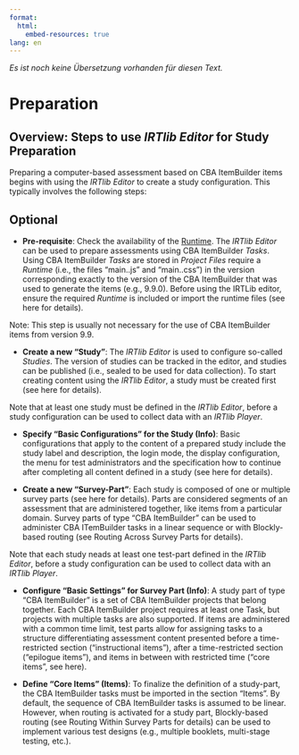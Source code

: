```yaml
---
format:
  html:
    embed-resources: true
lang: en    
---
```


::: {.content-visible when-profile="german"}
*Es ist noch keine Übersetzung vorhanden für diesen Text.*
:::

# Preparation

## Overview: Steps to use *IRTlib Editor* for Study Preparation

Preparing a computer-based assessment based on CBA ItemBuilder items begins with using the *IRTlib Editor* to create a study configuration. This typically involves the following steps:

::: {.callout-caution collapse="true"}
## Optional

-   **Pre-requisite**: Check the availability of the [Runtime](settings.qmd). The *IRTlib Editor* can be used to prepare assessments using CBA ItemBuilder *Tasks*. Using CBA ItemBuilder *Tasks* are stored in *Project Files* require a *Runtime* (i.e., the files "main..js" and "main..css") in the version corresponding exactly to the version of the CBA ItemBuilder that was used to generate the items (e.g., 9.9.0). Before using the IRTLib editor, ensure the required *Runtime* is included or import the runtime files (see here for details).

Note: This step is usually not necessary for the use of CBA ItemBuilder items from version 9.9.
:::

-   **Create a new "Study"**: The *IRTlib Editor* is used to configure so-called *Studies*. The version of studies can be tracked in the editor, and studies can be published (i.e., sealed to be used for data collection). To start creating content using the *IRTlib Editor*, a study must be created first (see here for details).

::: callout-note
Note that at least one study must be defined in the *IRTlib Editor*, before a study configuration can be used to collect data with an *IRTlib Player*.
:::

-   **Specify "Basic Configurations" for the Study (Info)**: Basic configurations that apply to the content of a prepared study include the study label and description, the login mode, the display configuration, the menu for test administrators and the specification how to continue after completing all content defined in a study (see here for details).

-   **Create a new "Survey-Part"**: Each study is composed of one or multiple survey parts (see here for details). Parts are considered segments of an assessment that are administered together, like items from a particular domain. Survey parts of type "CBA ItemBuilder" can be used to administer CBA ITemBuilder tasks in a linear sequence or with Blockly-based routing (see Routing Across Survey Parts for details).

::: callout-note
Note that each study neads at least one test-part defined in the *IRTlib Editor*, before a study configuration can be used to collect data with an *IRTlib Player*.
:::

-   **Configure "Basic Settings" for Survey Part (Info)**: A study part of type "CBA ItemBuilder" is a set of CBA ItemBuilder projects that belong together. Each CBA ItemBuilder project requires at least one Task, but projects with multiple tasks are also supported. If items are administered with a common time limit, test parts allow for assigning tasks to a structure differentiating assessment content presented before a time-restricted section ("instructional items"), after a time-restricted section ("epilogue items"), and items in between with restricted time ("core items", see here).

-   **Define "Core Items" (Items)**: To finalize the definition of a study-part, the CBA ItemBuilder tasks must be imported in the section "Items". By default, the sequence of CBA ItemBuilder tasks is assumed to be linear. However, when routing is activated for a study part, Blockly-based routing (see Routing Within Survey Parts for details) can be used to implement various test designs (e.g., multiple booklets, multi-stage testing, etc.).
